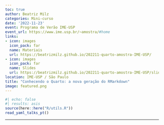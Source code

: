```yaml
---
toc: true
author: Beatriz Milz
categories: Mini-curso
date: '2022-11-23'
event: Programa de Verão IME-USP
event_url: https://www.ime.usp.br/~amostra/#home
links:
- icon: images
  icon_pack: far
  name: Materiais
  url: https://beatrizmilz.github.io/202211-quarto-amostra-IME-USP/
- icon: images
  icon_pack: far
  name: Slides
  url: https://beatrizmilz.github.io/202211-quarto-amostra-IME-USP/slide-quarto.html
location: IME-USP / São Paulo
title: "Conhecendo o Quarto: a nova geração do RMarkdown"
image: featured.png
---
```


```r
#| echo: false
#| results: asis
source(here::here("R/utils.R"))
read_yaml_talks_pt()
```

------------------------------------------------------------------------
